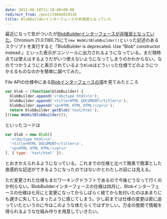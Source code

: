 ```yaml
---
date: 2012-08-18T11:10:00+09:00
redirect_from: /post/29666019536
title: BlobBuilderインターフェースが非推奨となっていた
---
```


最近になって気がついたが[BlobBuilderインターフェースが非推奨となっていた](http://www.w3.org/TR/2012/WD-file-writer-api-20120417/#the-blobbuilder-interface)。Chronium 21.0.1180.75にて`new WebKitBlobBuilder()`といった記述のあるスクリプトを実行すると「BlobBuilder is deprecated. Use &ldquo;Blob&rdquo; constructor instead.」といった表示がコンソールに出力されるようになっている。まだ現時点では使えはするようだがいつ使えないようになってしまうのかわからない。なのでつかうようにと表示されているよう`Blob`はどういった仕様でどのようにつかえるものなのかを簡単に調べてみた。

File APIの仕様中にある[Blobインターフェースの項](http://www.w3.org/TR/2012/WD-FileAPI-20120712/#blob)を見てみたところ

```javascript
var blob = (function(blobBuilder) {
  blobBuilder.append('<!doctype html>\n');
  blobBuilder.append('<title>HTML DOCUMENT</title>\n');
  blobBuilder.append('<p>HTML HTML HTML!</p>\n');
  return blobBuilder.getBlob('text/html');
})(new WebKitBlobBuilder());
```

といったコードは

```javascript
var blob = new Blob([
  '<!doctype html>\n',
  '<title>HTML DOCUMENT</title>\n',
  '<p>HTML HTML HTML!</p>\n'
], { type: 'text/html' });
```

とおきかえられるようになっている。これまでの仕様と比べて簡素で簡潔とした直感的な記述ができるようになったのではないかとわたしの目には見える。

ただ変更された仕様もまだワーキングドラフトであるので今後どうなって行くのか判らない。BlobBuilderインターフェースの仕様は四月に、Blobインターフェースの仕様は七月にと変更になってからしばらく経てから気付いたのはあまりにも遅きに失してしまったように感じてしまう。少し前までは仕様の変更は密に追っていたというのに今はこのような体たらくではずかしい。万全の態勢で情報を得られるような仕組み作りを用意していきたい。
